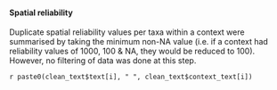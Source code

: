 #### Spatial reliability

Duplicate spatial reliability values per taxa within a context were summarised by taking the minimum non-NA value (i.e. if a context had reliability values of 1000, 100 & NA, they would be reduced to 100). However, no filtering of data was done at this step.

`r paste0(clean_text$text[i], " ", clean_text$context_text[i])`
